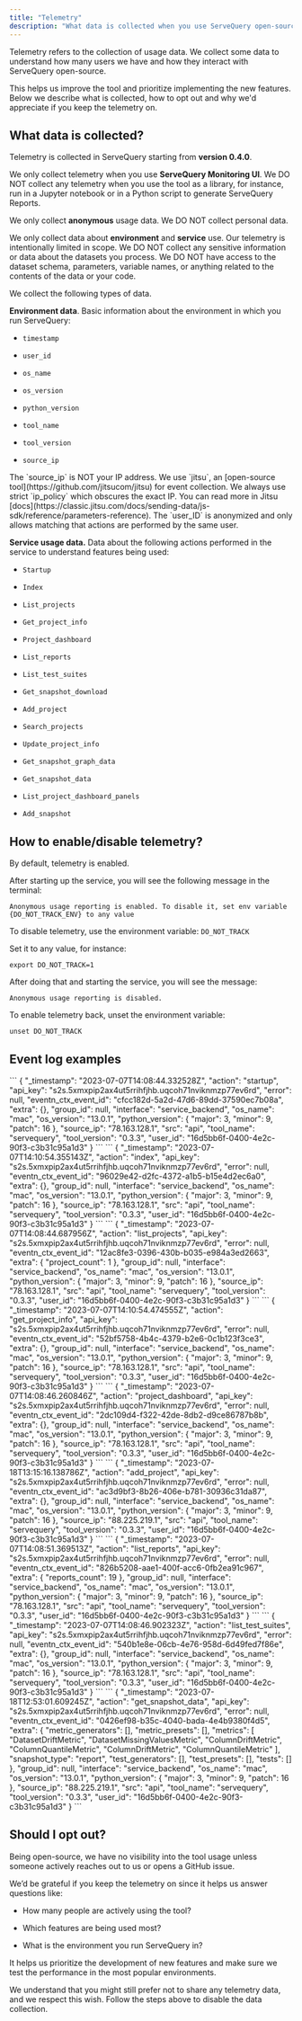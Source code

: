```yaml
---
title: "Telemetry"
description: "What data is collected when you use ServeQuery open-source."
---
```


Telemetry refers to the collection of usage data. We collect some data to understand how many users we have and how they interact with ServeQuery open-source.

This helps us improve the tool and prioritize implementing the new features. Below we describe what is collected, how to opt out and why we'd appreciate if you keep the telemetry on.

## **What data is collected?**

Telemetry is collected in ServeQuery starting from **version 0.4.0**.

We only collect telemetry when you use **ServeQuery Monitoring UI**. We DO NOT collect any telemetry when you use the tool as a library, for instance, run in a Jupyter notebook or in a Python script to generate ServeQuery Reports.

We only collect **anonymous** usage data. We DO NOT collect personal data.

We only collect data about **environment** and **service** use. Our telemetry is intentionally limited in scope. We DO NOT collect any sensitive information or data about the datasets you process. We DO NOT have access to the dataset schema, parameters, variable names, or anything related to the contents of the data or your code.

We collect the following types of data.

**Environment data**. Basic information about the environment in which you run ServeQuery:

* `timestamp`

* `user_id`

* `os_name`

* `os_version`

* `python_version`

* `tool_name`

* `tool_version`

* `source_ip`

<Info>
  The `source_ip` is NOT your IP address. We use `jitsu`, an [open-source tool](https://github.com/jitsucom/jitsu) for event collection. We always use strict `ip_policy` which obscures the exact IP. You can read more in Jitsu [docs](https://classic.jitsu.com/docs/sending-data/js-sdk/reference/parameters-reference).
</Info>

<Info>
  The `user_ID` is anonymized and only allows matching that actions are performed by the same user.
</Info>

**Service usage data.** Data about the following actions performed in the service to understand features being used:

* `Startup`

* `Index`

* `List_projects`

* `Get_project_info`

* `Project_dashboard`

* `List_reports`

* `List_test_suites`

* `Get_snapshot_download`

* `Add_project`

* `Search_projects`

* `Update_project_info`

* `Get_snapshot_graph_data`

* `Get_snapshot_data`

* `List_project_dashboard_panels`

* `Add_snapshot`

## How to enable/disable telemetry?

By default, telemetry is enabled.

After starting up the service, you will see the following message in the terminal:

```
Anonymous usage reporting is enabled. To disable it, set env variable {DO_NOT_TRACK_ENV} to any value
```

To disable telemetry, use the environment variable: `DO_NOT_TRACK`

Set it to any value, for instance:

```
export DO_NOT_TRACK=1
```

After doing that and starting the service, you will see the message:

```
Anonymous usage reporting is disabled.
```

To enable telemetry back, unset the environment variable:

```
unset DO_NOT_TRACK
```

## Event log examples

<AccordionGroup>
  <Accordion title="Action: startup">
    ```
    {
    "_timestamp": "2023-07-07T14:08:44.332528Z",
    "action": "startup",
    "api_key": "s2s.5xmxpip2ax4ut5rrihfjhb.uqcoh71nviknmzp77ev6rd",
    "error": null,
    "eventn_ctx_event_id": "cfcc182d-5a2d-47d6-89dd-37590ec7b08a",
    "extra": {},
    "group_id": null,
    "interface": "service_backend",
    "os_name": "mac",
    "os_version": "13.0.1",
    "python_version": {
      "major": 3,
      "minor": 9,
      "patch": 16
    },
    "source_ip": "78.163.128.1",
    "src": "api",
    "tool_name": "servequery",
    "tool_version": "0.3.3",
    "user_id": "16d5bb6f-0400-4e2c-90f3-c3b31c95a1d3"
    }
    ```
  </Accordion>

  <Accordion title="Action: index">
    ```
    {
    "_timestamp": "2023-07-07T14:10:54.355143Z",
    "action": "index",
    "api_key": "s2s.5xmxpip2ax4ut5rrihfjhb.uqcoh71nviknmzp77ev6rd",
    "error": null,
    "eventn_ctx_event_id": "96029e42-d2fc-4372-a1b5-b15e4d2ec6a0",
    "extra": {},
    "group_id": null,
    "interface": "service_backend",
    "os_name": "mac",
    "os_version": "13.0.1",
    "python_version": {
    "major": 3,
    "minor": 9,
    "patch": 16
    },
    "source_ip": "78.163.128.1",
    "src": "api",
    "tool_name": "servequery",
    "tool_version": "0.3.3",
    "user_id": "16d5bb6f-0400-4e2c-90f3-c3b31c95a1d3"
    }
    ```
  </Accordion>

  <Accordion title="Action: list_projects">
    ```
    {
      "_timestamp": "2023-07-07T14:08:44.687956Z",
      "action": "list_projects",
      "api_key": "s2s.5xmxpip2ax4ut5rrihfjhb.uqcoh71nviknmzp77ev6rd",
      "error": null,
      "eventn_ctx_event_id": "12ac8fe3-0396-430b-b035-e984a3ed2663",
      "extra": {
        "project_count": 1
      },
      "group_id": null,
      "interface": "service_backend",
      "os_name": "mac",
      "os_version": "13.0.1",
      "python_version": {
        "major": 3,
        "minor": 9,
        "patch": 16
      },
      "source_ip": "78.163.128.1",
      "src": "api",
      "tool_name": "servequery",
      "tool_version": "0.3.3",
      "user_id": "16d5bb6f-0400-4e2c-90f3-c3b31c95a1d3"
    }
    ```
  </Accordion>

  <Accordion title="Action: get_project_info">
    ```
    {
    "_timestamp": "2023-07-07T14:10:54.474555Z",
    "action": "get_project_info",
    "api_key": "s2s.5xmxpip2ax4ut5rrihfjhb.uqcoh71nviknmzp77ev6rd",
    "error": null,
    "eventn_ctx_event_id": "52bf5758-4b4c-4379-b2e6-0c1b123f3ce3",
    "extra": {},
    "group_id": null,
    "interface": "service_backend",
    "os_name": "mac",
    "os_version": "13.0.1",
    "python_version": {
     "major": 3,
     "minor": 9,
     "patch": 16
    },
    "source_ip": "78.163.128.1",
    "src": "api",
    "tool_name": "servequery",
    "tool_version": "0.3.3",
    "user_id": "16d5bb6f-0400-4e2c-90f3-c3b31c95a1d3"
    }
    ```
  </Accordion>

  <Accordion title="Action: project_dashboard">
    ```
    {
    "_timestamp": "2023-07-07T14:08:46.260846Z",
    "action": "project_dashboard",
    "api_key": "s2s.5xmxpip2ax4ut5rrihfjhb.uqcoh71nviknmzp77ev6rd",
    "error": null,
    "eventn_ctx_event_id": "2dc109d4-f322-42de-8db2-d9ce86787b8b",
    "extra": {},
    "group_id": null,
    "interface": "service_backend",
    "os_name": "mac",
    "os_version": "13.0.1",
    "python_version": {
      "major": 3,
      "minor": 9,
      "patch": 16
    },
    "source_ip": "78.163.128.1",
    "src": "api",
    "tool_name": "servequery",
    "tool_version": "0.3.3",
    "user_id": "16d5bb6f-0400-4e2c-90f3-c3b31c95a1d3"
    }
    ```
  </Accordion>

  <Accordion title="Action: add_project">
    ```
    {
    "_timestamp": "2023-07-18T13:15:16.138786Z",
    "action": "add_project",
    "api_key": "s2s.5xmxpip2ax4ut5rrihfjhb.uqcoh71nviknmzp77ev6rd",
    "error": null,
    "eventn_ctx_event_id": "ac3d9bf3-8b26-406e-b781-30936c31da87",
    "extra": {},
    "group_id": null,
    "interface": "service_backend",
    "os_name": "mac",
    "os_version": "13.0.1",
    "python_version": {
     "major": 3,
     "minor": 9,
     "patch": 16
    },
    "source_ip": "88.225.219.1",
    "src": "api",
    "tool_name": "servequery",
    "tool_version": "0.3.3",
    "user_id": "16d5bb6f-0400-4e2c-90f3-c3b31c95a1d3"
    }
    ```
  </Accordion>

  <Accordion title="Action: list_reports">
    ```
    {
      "_timestamp": "2023-07-07T14:08:51.369513Z",
      "action": "list_reports",
      "api_key": "s2s.5xmxpip2ax4ut5rrihfjhb.uqcoh71nviknmzp77ev6rd",
      "error": null,
      "eventn_ctx_event_id": "826b5208-aae1-400f-acc6-0fb2ea91c967",
      "extra": {
        "reports_count": 19
      },
      "group_id": null,
      "interface": "service_backend",
      "os_name": "mac",
      "os_version": "13.0.1",
      "python_version": {
        "major": 3,
        "minor": 9,
        "patch": 16
      },
      "source_ip": "78.163.128.1",
      "src": "api",
      "tool_name": "servequery",
      "tool_version": "0.3.3",
      "user_id": "16d5bb6f-0400-4e2c-90f3-c3b31c95a1d3"
    }
    ```
  </Accordion>

  <Accordion title="Action: list_test_suite">
    ```
    {
      "_timestamp": "2023-07-07T14:08:46.902323Z",
      "action": "list_test_suites",
      "api_key": "s2s.5xmxpip2ax4ut5rrihfjhb.uqcoh71nviknmzp77ev6rd",
      "error": null,
      "eventn_ctx_event_id": "540b1e8e-06cb-4e76-958d-6d49fed7f86e",
      "extra": {},
      "group_id": null,
      "interface": "service_backend",
      "os_name": "mac",
      "os_version": "13.0.1",
      "python_version": {
        "major": 3,
        "minor": 9,
        "patch": 16
      },
      "source_ip": "78.163.128.1",
      "src": "api",
      "tool_name": "servequery",
      "tool_version": "0.3.3",
      "user_id": "16d5bb6f-0400-4e2c-90f3-c3b31c95a1d3"
    }
    ```
  </Accordion>

  <Accordion title="Action: get_snapshot_data">
    ```
    {
      "_timestamp": "2023-07-18T12:53:01.609245Z",
      "action": "get_snapshot_data",
      "api_key": "s2s.5xmxpip2ax4ut5rrihfjhb.uqcoh71nviknmzp77ev6rd",
      "error": null,
      "eventn_ctx_event_id": "0426ef98-b35c-4040-bada-4e4b9380f4d5",
      "extra": {
        "metric_generators": [],
        "metric_presets": [],
        "metrics": [
          "DatasetDriftMetric",
          "DatasetMissingValuesMetric",
          "ColumnDriftMetric",
          "ColumnQuantileMetric",
          "ColumnDriftMetric",
          "ColumnQuantileMetric"
        ],
        "snapshot_type": "report",
        "test_generators": [],
        "test_presets": [],
        "tests": []
      },
      "group_id": null,
      "interface": "service_backend",
      "os_name": "mac",
      "os_version": "13.0.1",
      "python_version": {
        "major": 3,
        "minor": 9,
        "patch": 16
      },
      "source_ip": "88.225.219.1",
      "src": "api",
      "tool_name": "servequery",
      "tool_version": "0.3.3",
      "user_id": "16d5bb6f-0400-4e2c-90f3-c3b31c95a1d3"
    }
    ```
  </Accordion>
</AccordionGroup>

## **Should I opt out?**

Being open-source, we have no visibility into the tool usage unless someone actively reaches out to us or opens a GitHub issue.

We’d be grateful if you keep the telemetry on since it helps us answer questions like:

* How many people are actively using the tool?

* Which features are being used most?

* What is the environment you run ServeQuery in?

It helps us prioritize the development of new features and make sure we test the performance in the most popular environments.

We understand that you might still prefer not to share any telemetry data, and we respect this wish. Follow the steps above to disable the data collection.